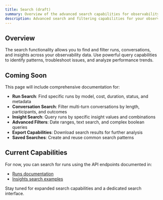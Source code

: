 ```yaml
---
title: Search (draft)
summary: Overview of the advanced search capabilities for observability data. Details upcoming features for filtering runs, conversations, and insights to troubleshoot issues and analyze trends.
description: Advanced search and filtering capabilities for your observability data.
---
```


## Overview

The search functionality allows you to find and filter runs, conversations, and insights across your observability data. Use powerful query capabilities to identify patterns, troubleshoot issues, and analyze performance trends.

## Coming Soon

This page will include comprehensive documentation for:

- **Run Search**: Find specific runs by model, cost, duration, status, and metadata
- **Conversation Search**: Filter multi-turn conversations by length, participants, and outcomes  
- **Insight Search**: Query runs by specific insight values and combinations
- **Advanced Filters**: Date ranges, text search, and complex boolean queries
- **Export Capabilities**: Download search results for further analysis
- **Saved Searches**: Create and reuse common search patterns

## Current Capabilities

For now, you can search for runs using the API endpoints documented in:
- [Runs documentation](/observability/runs)
- [Insights search examples](/observability/insights#searching-for-specific-insight-values)

Stay tuned for expanded search capabilities and a dedicated search interface. 
